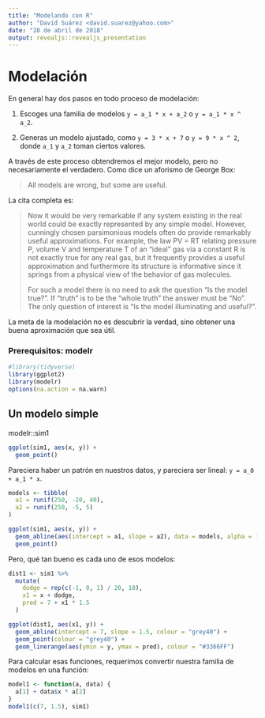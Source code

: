 ```yaml
---
title: "Modelando con R"
author: "David Suárez <david.suarez@yahoo.com>"
date: "28 de abril de 2018"
output: revealjs::revealjs_presentation
---
```


# Modelación

En general hay dos pasos en todo proceso de modelación:

1.  Escoges una familia de modelos `y = a_1 * x + a_2` o `y = a_1 * x ^ a_2`.

1.  Generas un modelo ajustado, como `y = 3 * x + 7` o `y = 9 * x ^ 2`, donde `a_1` y `a_2` toman ciertos valores.

A través de este proceso obtendremos el mejor modelo, pero no necesariamente el verdadero. Como dice un aforismo de George Box:

> All models are wrong, but some are useful.

La cita completa es:

> Now it would be very remarkable if any system existing in the real world 
> could be exactly represented by any simple model. However, cunningly chosen 
> parsimonious models often do provide remarkably useful approximations. For 
> example, the law PV = RT relating pressure P, volume V and temperature T of 
> an "ideal" gas via a constant R is not exactly true for any real gas, but it 
> frequently provides a useful approximation and furthermore its structure is 
> informative since it springs from a physical view of the behavior of gas 
> molecules.
> 
> For such a model there is no need to ask the question "Is the model true?". 
> If "truth" is to be the "whole truth" the answer must be "No". The only 
> question of interest is "Is the model illuminating and useful?".

La meta de la modelación no es descubrir la verdad, sino obtener una buena aproximación que sea útil. 

### Prerequisitos: modelr

```r
#library(tidyverse)
library(ggplot2)
library(modelr)
options(na.action = na.warn)
```

## Un modelo simple

modelr::sim1

```r
ggplot(sim1, aes(x, y)) + 
  geom_point()
```

Pareciera haber un patrón en nuestros datos, y pareciera ser lineal: `y = a_0 + a_1 * x`.

```r
models <- tibble(
  a1 = runif(250, -20, 40),
  a2 = runif(250, -5, 5)
)

ggplot(sim1, aes(x, y)) + 
  geom_abline(aes(intercept = a1, slope = a2), data = models, alpha = 1/4) +
  geom_point() 
```

Pero, qué tan bueno es cada uno de esos modelos:

```r
dist1 <- sim1 %>% 
  mutate(
    dodge = rep(c(-1, 0, 1) / 20, 10),
    x1 = x + dodge,
    pred = 7 + x1 * 1.5
  )

ggplot(dist1, aes(x1, y)) + 
  geom_abline(intercept = 7, slope = 1.5, colour = "grey40") +
  geom_point(colour = "grey40") +
  geom_linerange(aes(ymin = y, ymax = pred), colour = "#3366FF") 
```

Para calcular esas funciones, requerimos convertir nuestra familia de modelos en una función:

```r
model1 <- function(a, data) {
  a[1] + data$x * a[2]
}
model1(c(7, 1.5), sim1)
```
